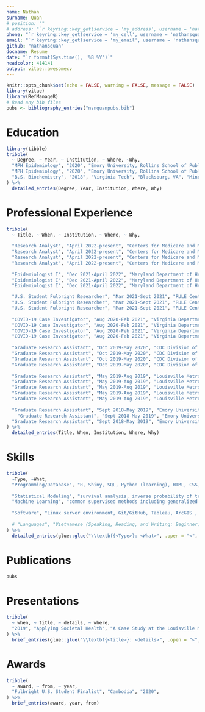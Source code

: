 ```yaml
---
name: Nathan
surname: Quan
# position: ""
# address: "`r keyring::key_get(service = 'my_address', username = 'nathansquan')`"
phone: "`r keyring::key_get(service = 'my_cell', username = 'nathansquan')`"
email: "`r keyring::key_get(service = 'my_email', username = 'nathansquan')`"
github: "nathansquan"
docname: Resume
date: "`r format(Sys.time(), '%B %Y')`"
headcolor: 414141
output: vitae::awesomecv
---
```


```r
knitr::opts_chunk$set(echo = FALSE, warning = FALSE, message = FALSE)
library(vitae)
library(RefManageR)
# Read any bib files
pubs <- bibliography_entries("nsnquanpubs.bib")
```


# Education

```r
library(tibble)
tribble(
  ~ Degree, ~ Year, ~ Institution, ~ Where, ~Why,
  "MPH Epidemiology", "2020", "Emory University, Rollins School of Public Health", "Atlanta, GA", "Thesis: Revealing the Variations in Impact of Economic Segregation on Preterm Birth Among Disaggregated Asian Ethnicities across MSAs in the United States: 2015-2017",
  "MPH Epidemiology", "2020", "Emory University, Rollins School of Public Health", "Atlanta, GA", "Certificate: Socio-contextual Determinants of Health",
  "B.S. Biochemistry", "2018", "Virginia Tech", "Blacksburg, VA", "Minor: Chemistry"
) %>% 
  detailed_entries(Degree, Year, Institution, Where, Why)
```


# Professional Experience

```r
tribble(
  ~ Title, ~ When, ~ Institution, ~ Where, ~ Why,
  
  "Research Analyst", "April 2022-present", "Centers for Medicare and Medicaid Services", "Baltimore, MD", "Developed a Shiny application utilizing test-driven development (TDD) for state Medicaid representatives to perform exploratory data analysis supporting fraud, waste, and abuse projects on 19 million Medicaid opioid claims",
  "Research Analyst", "April 2022-present", "Centers for Medicare and Medicaid Services", "Baltimore, MD", "Engineered a data pipeline to extract and transform claims data across multiple tables monthly for the Shiny app, and load the data into the app, optimizing storage by reducing data file size by 400%",
  "Research Analyst", "April 2022-present", "Centers for Medicare and Medicaid Services", "Baltimore, MD", "Lead and oversaw the development of models to detect potential fraud, waste, and abuse",
  "Research Analyst", "April 2022-present", "Centers for Medicare and Medicaid Services", "Baltimore, MD", "Created and taught a 6-hour course on statistical sampling and overpayment estimation to 30 Administrative Law Judges that will preside over overpayment appeals cases",
  
  "Epidemiologist I", "Dec 2021-April 2022", "Maryland Department of Health, Center for Viral Hepatitis", "Baltimore, MD", "Managed Hepatitis C Virus Rapid Testing Program data across 15 local health departments and various academic, state government, and community-based organization partners",
  "Epidemiologist I", "Dec 2021-April 2022", "Maryland Department of Health, Center for Viral Hepatitis", "Baltimore, MD", "Established partnerships with Centers across the Infectious Disease Prevention and Health Promotion Bureau to integrate hepatitis testing and linkage to care",
  "Epidemiologist I", "Dec 2021-April 2022", "Maryland Department of Health, Center for Viral Hepatitis", "Baltimore, MD", "Developed a state viral hepatitis outbreak detection and response plan in collaboration with staff from the Division of Infectious Disease Surveillance",

  "U.S. Student Fulbright Researcher", "Mar 2021-Sept 2021", "RULE Center for the Study of Humanitarian Law", "Phnom Penh, Cambodia", "Developed IRB protocol for independent research",
  "U.S. Student Fulbright Researcher", "Mar 2021-Sept 2021", "RULE Center for the Study of Humanitarian Law", "Phnom Penh, Cambodia", "Conducted qualitative interviews with key stakeholders to understand past experiences, perspectives, and facilitators and barriers to working with stateless Vietnamese communities in Cambodia",
  "U.S. Student Fulbright Researcher", "Mar 2021-Sept 2021", "RULE Center for the Study of Humanitarian Law", "Phnom Penh, Cambodia", "Developed qualitative interview guides and quantitative surveys",
  
  "COVID-19 Case Investigator", "Aug 2020-Feb 2021", "Virginia Department of Health, Prince William Health District", "Manassas, VA", "Called newly diagnosed cases and collected data on symptoms, exposures, and persons with whom they had been in contact while infectious",
  "COVID-19 Case Investigator", "Aug 2020-Feb 2021", "Virginia Department of Health, Prince William Health District", "Manassas, VA", "Provided cases with approved information about state isolation procedures and sought information on cases' close contacts",
  "COVID-19 Case Investigator", "Aug 2020-Feb 2021", "Virginia Department of Health, Prince William Health District", "Manassas, VA", "Utilized established databases to identify newly diagnosed patients, entered collected data into database and assured database was kept up to date",
  "COVID-19 Case Investigator", "Aug 2020-Feb 2021", "Virginia Department of Health, Prince William Health District", "Manassas, VA", "Performed outbreak and workplace exposure investigations",
  
  "Graduate Research Assistant", "Oct 2019-May 2020", "CDC Division of Global HIV and TB", "Atlanta, GA", "Conducted analyses and wrote reports on biobehavioral (BBS) surveys and population size estimation for key populations",
  "Graduate Research Assistant", "Oct 2019-May 2020", "CDC Division of Global HIV and TB", "Atlanta, GA", "Monitored implementation of BBS surveys and population size estimation for key populations",
  "Graduate Research Assistant", "Oct 2019-May 2020", "CDC Division of Global HIV and TB", "Atlanta, GA", "Assisted in development of training materials for key populations surveillance trainings",
  "Graduate Research Assistant", "Oct 2019-May 2020", "CDC Division of Global HIV and TB", "Atlanta, GA", "Developed data dissemination tools and key population surveillance summary sheet guidelines for partner countries",
  
  "Graduate Research Assistant", "May 2019-Aug 2019", "Louisville Metro Department of Public Health", "Louisville, KY", "Expanded community-wide efforts to target efforts for suicide prevention using local suicide data",
  "Graduate Research Assistant", "May 2019-Aug 2019", "Louisville Metro Department of Public Health", "Louisville, KY", "Conducted suicide data analyses using data from CDC WONDER to understand suicide trends over time compared to Peer Cities",
  "Graduate Research Assistant", "May 2019-Aug 2019", "Louisville Metro Department of Public Health", "Louisville, KY", "Developed a literature review to assess local, state, and national goals for suicide reduction and prevention, recommendations for suicide screening, feasibility of implementing such screenings at the Louisville Metro Syringe Exchange Program (LMSEP), and suicide fatality reviews",
  "Graduate Research Assistant", "May 2019-Aug 2019", "Louisville Metro Department of Public Health", "Louisville, KY", "Presented findings to the Louisville Health Advisory Board to express a clear vision for future research in Louisville regarding suicide prevention at a population health level",
  "Graduate Research Assistant", "May 2019-Aug 2019", "Louisville Metro Department of Public Health", "Louisville, KY", "Created suicide prevention literature for LMSEP clients in the form of brochures to be circulated at LMSEP",
  
  "Graduate Research Assistant", "Sept 2018-May 2019", "Emory University School of Medicine", "Atlanta, GA", "Identified the needs of older adults engaged in medication-assisted treatment for opioid use disorder and the providers who serve them",
    "Graduate Research Assistant", "Sept 2018-May 2019", "Emory University School of Medicine", "Atlanta, GA", "Assisted in conducting qualitative interviews and ethnographic observations; conducted health and demographic surveys; and coded qualitative data",
  "Graduate Research Assistant", "Sept 2018-May 2019", "Emory University School of Medicine", "Atlanta, GA", "Created plans for community needs assessments of clinics using American Community Survey, Health Professional Shortage Area, Medically Underserved Area/Population, and Area Deprivation Index data",
) %>%
  detailed_entries(Title, When, Institution, Where, Why)
```





# Skills

```r
tribble(
  ~Type, ~What,
  "Programming/Database", "R, Shiny, SQL, Python (learning), HTML, CSS, Test-Driven Development, SAS",
  
  "Statistical Modeling", "survival analysis, inverse probability of treatment weighting analysis, mediation analysis, difference in differences, multilevel modeling",
  "Machine Learning", "common supervised methods including generalized linear models (GLM), generalized additive models (GAM), random forests",
  
  "Software", "Linux server environment, Git/GitHub, Tableau, ArcGIS , NVIVO, Microsoft Office",
  
  # "Languages", "Vietnamese (Speaking, Reading, and Writing: Beginner) and Khmer (Speaking: Beginner)"
) %>%
  detailed_entries(glue::glue("\\textbf{<Type>}: <What>", .open = "<", .close = ">"), .protect = FALSE)
```



# Publications

```r
pubs
```




# Presentations

```r
tribble(
  ~ when, ~ title, ~ details, ~ where,
  "2019", "Applying Societal Health", "A Case Study at the Louisville Metro Department of Public Health and Wellness Against the Backdrop of a Pension Crisis", "Virginia Tech, Dept. of Science and Technology Studies",
) %>% 
  brief_entries(glue::glue("\\textbf{<title>}: <details>", .open = "<", .close = ">"), when, where, .protect = FALSE)
```

# Awards

```r
tribble(
  ~ award, ~ from, ~ year,
  "Fulbright U.S. Student Finalist", "Cambodia", "2020",
) %>%
  brief_entries(award, year, from)
```
